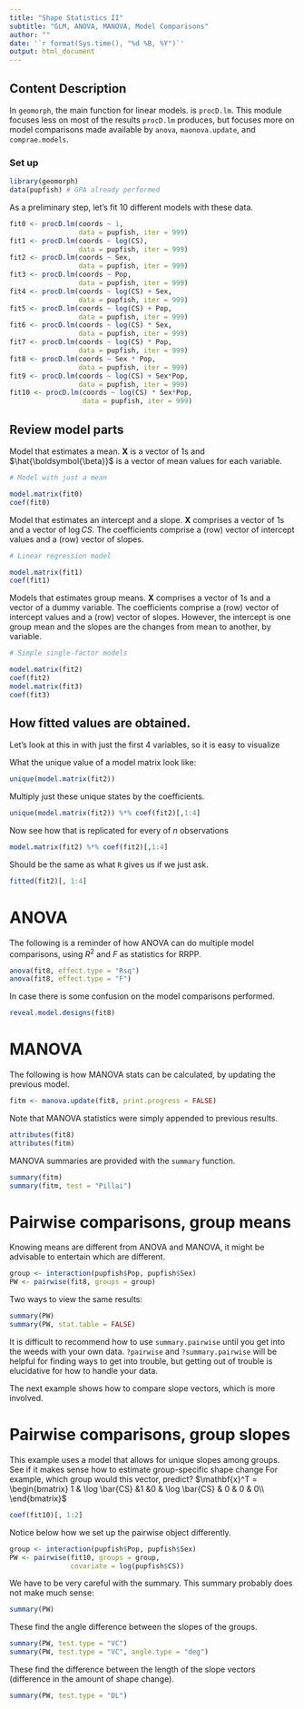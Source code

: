 ```yaml
---
title: "Shape Statistics II"
subtitle: "GLM, ANOVA, MANOVA, Model Comparisons"
author: ""
date: '`r format(Sys.time(), "%d %B, %Y")`'
output: html_document
---
```


## **Content Description**

In `geomorph`, the main function for linear models. is `procD.lm`.  This module focuses less on most of the results `procD.lm` produces, but focuses more on model comparisons made available by `anova`, `maonova.update`, and `comprae.models`.

### Set up

```r
library(geomorph)
data(pupfish) # GPA already performed
```

As a preliminary step, let's fit 10 different models with these data.

```r

fit0 <- procD.lm(coords ~ 1, 
                 data = pupfish, iter = 999)
fit1 <- procD.lm(coords ~ log(CS), 
                 data = pupfish, iter = 999)
fit2 <- procD.lm(coords ~ Sex, 
                 data = pupfish, iter = 999)
fit3 <- procD.lm(coords ~ Pop, 
                 data = pupfish, iter = 999)
fit4 <- procD.lm(coords ~ log(CS) + Sex, 
                 data = pupfish, iter = 999)
fit5 <- procD.lm(coords ~ log(CS) + Pop, 
                 data = pupfish, iter = 999)
fit6 <- procD.lm(coords ~ log(CS) * Sex, 
                 data = pupfish, iter = 999)
fit7 <- procD.lm(coords ~ log(CS) * Pop, 
                 data = pupfish, iter = 999)
fit8 <- procD.lm(coords ~ Sex * Pop, 
                 data = pupfish, iter = 999)
fit9 <- procD.lm(coords ~ log(CS) + Sex*Pop, 
                 data = pupfish, iter = 999)
fit10 <- procD.lm(coords ~ log(CS) * Sex*Pop, 
                  data = pupfish, iter = 999)

```

## Review model parts


Model that estimates a mean.  $\mathbf{X}$ is a vector of 1s and $\hat{\boldsymbol{\beta}}$ is a vector of mean values for each variable.

```r
# Model with just a mean

model.matrix(fit0)
coef(fit0)
```

Model that estimates an intercept and a slope.  $\mathbf{X}$ comprises a vector of 1s and a vector of $\log CS$.  The coefficients comprise a (row) vector of intercept values and a (row) vector of slopes.

```r
# Linear regression model

model.matrix(fit1)
coef(fit1)
```

Models that estimates group means.  $\mathbf{X}$ comprises a vector of 1s and a vector of a dummy variable.  The coefficients comprise a (row) vector of intercept values and a (row) vector of slopes.  However, the intercept is one group mean and the slopes are the changes from mean to another, by variable.

```r
# Simple single-factor models

model.matrix(fit2)
coef(fit2)
model.matrix(fit3)
coef(fit3)
```


## How fitted values are obtained.

Let's look at this in with just the first 4 variables, so it is easy to visualize

What the unique value of a model matrix look like:

```r
unique(model.matrix(fit2))
```

Multiply just these unique states by the coefficients.
```r
unique(model.matrix(fit2)) %*% coef(fit2)[,1:4]
```

Now see how that is replicated for every of $n$ observations

```r
model.matrix(fit2) %*% coef(fit2)[,1:4]
```

Should be the same as what `R` gives us if we just ask.

```r
fitted(fit2)[, 1:4]
```

# ANOVA

The following is a reminder of how ANOVA can do multiple model comparisons, using $R^2$ and $F$ as statistics for RRPP.

```r
anova(fit8, effect.type = "Rsq")
anova(fit8, effect.type = "F")
```

In case there is some confusion on the model comparisons performed.

```r
reveal.model.designs(fit8)
```


# MANOVA


The following is how MANOVA stats can be calculated, by updating the previous model.

```r
fitm <- manova.update(fit8, print.progress = FALSE)
```

Note that MANOVA statistics were simply appended to previous results.

```r
attributes(fit8)
attributes(fitm)
```

MANOVA summaries are provided with the `summary` function.

```r
summary(fitm)
summary(fitm, test = "Pillai")
```


# Pairwise comparisons, group means

Knowing means are different from ANOVA and MANOVA, it might be advisable to entertain which are different.

```r
group <- interaction(pupfish$Pop, pupfish$Sex)
PW <- pairwise(fit8, groups = group)

```

Two ways to view the same results:
```r
summary(PW)
summary(PW, stat.table = FALSE)
```

It is difficult to recommend how to use `summary.pairwise` until you get into the weeds with your own data.  `?pairwise` and `?summary.pairwise` will be helpful for finding ways to get into trouble, but getting out of trouble is elucidative for how to handle your data.

The next example shows how to compare slope vectors, which is more involved.

# Pairwise comparisons, group slopes

This example uses a model that allows for unique slopes among groups.  See if it makes sense how to estimate group-specific shape change  For example, which group would this vector, predict?  $\mathbf{x}^T = \begin{bmatrix} 1 & \log \bar{CS} &1 &0 & \log \bar{CS} & 0 & 0 & 0\\ \end{bmatrix}$

```r
coef(fit10)[, 1:2]
```

Notice below how we set up the pairwise object differently.

```R
group <- interaction(pupfish$Pop, pupfish$Sex)
PW <- pairwise(fit10, groups = group, 
               covariate = log(pupfish$CS))
```

We have to be very careful with the summary.  This summary probably does not make much sense:
```r
summary(PW)
```

These find the angle difference between the slopes of the groups.
```r
summary(PW, test.type = "VC")
summary(PW, test.type = "VC", angle.type = "deg")
```

These find the difference between the length of the slope vectors (difference in the amount of shape change).
```r
summary(PW, test.type = "DL")

```
